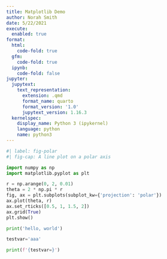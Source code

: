 ```yaml
---
title: Matplotlib Demo
author: Norah Smith
date: 5/22/2021
execute:
  enabled: true
format:
  html:
    code-fold: true
  gfm:
    code-fold: true
  ipynb:
    code-fold: false
jupyter:
  jupytext:
    text_representation:
      extension: .qmd
      format_name: quarto
      format_version: '1.0'
      jupytext_version: 1.16.3
  kernelspec:
    display_name: Python 3 (ipykernel)
    language: python
    name: python3
---
```


```python
#| label: fig-polar
#| fig-cap: A line plot on a polar axis

import numpy as np
import matplotlib.pyplot as plt

r = np.arange(0, 2, 0.01)
theta = 2 * np.pi * r
fig, ax = plt.subplots(subplot_kw={'projection': 'polar'})
ax.plot(theta, r)
ax.set_rticks([0.5, 1, 1.5, 2])
ax.grid(True)
plt.show()
```

```python
print('hello, world')
```

```python
testvar='aaa'
```

```python
print(f'{testvar=}')
```
